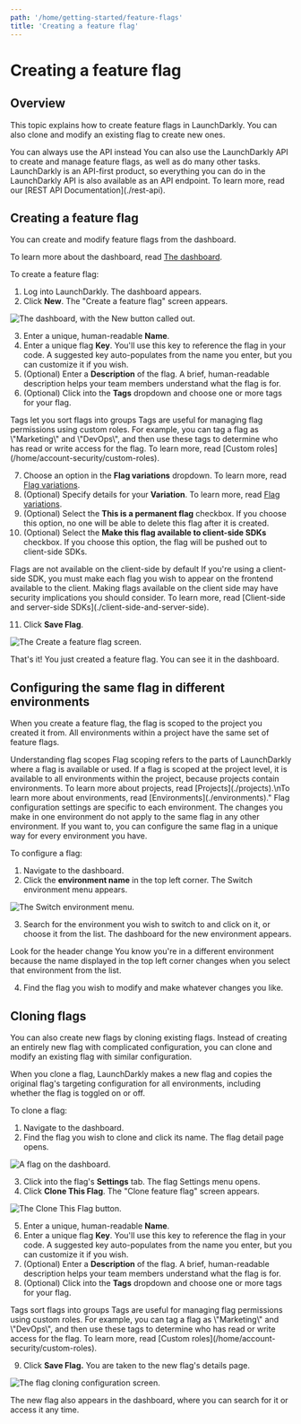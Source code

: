 ```yaml
---
path: '/home/getting-started/feature-flags'
title: 'Creating a feature flag'
---
```


# Creating a feature flag

<Metadata timeToRead={props.timeToRead} lastModifiedDateFormatted={props.lastModifiedDateFormatted} />

## Overview

This topic explains how to create feature flags in LaunchDarkly. You can also clone and modify an existing flag to create new ones.

<Callout intent="info">
  <CalloutTitle>You can always use the API instead</CalloutTitle>
  <CalloutDescription>
    You can also use the LaunchDarkly API to create and manage feature flags, as well as do many other tasks.
    LaunchDarkly is an API-first product, so everything you can do in the LaunchDarkly API is also available as an API
    endpoint. To learn more, read our [REST API Documentation](./rest-api).
  </CalloutDescription>
</Callout>

## Creating a feature flag

You can create and modify feature flags from the dashboard.

To learn more about the dashboard, read [The dashboard](./the-dashboard).

To create a feature flag:

1. Log into LaunchDarkly. The dashboard appears.
2. Click **New**. The "Create a feature flag" screen appears.

![The dashboard, with the New button called out.](../../images/flag-new-callout.png)

3. Enter a unique, human-readable **Name**.
4. Enter a unique flag **Key**. You'll use this key to reference the flag in your code. A suggested key auto-populates from the name you enter, but you can customize it if you wish.
5. (Optional) Enter a **Description** of the flag. A brief, human-readable description helps your team members understand what the flag is for.
6. (Optional) Click into the **Tags** dropdown and choose one or more tags for your flag.

<Callout intent="info">
  <CalloutTitle>Tags let you sort flags into groups</CalloutTitle>
  <CalloutDescription>
    Tags are useful for managing flag permissions using custom roles. For example, you can tag a flag as \"Marketing\"
    and \"DevOps\", and then use these tags to determine who has read or write access for the flag. To learn more, read
    [Custom roles](/home/account-security/custom-roles).
  </CalloutDescription>
</Callout>

7. Choose an option in the **Flag variations** dropdown. To learn more, read [Flag variations](./flag-variations).
8. (Optional) Specify details for your **Variation**. To learn more, read [Flag variations](./flag-variations).
9. (Optional) Select the **This is a permanent flag** checkbox. If you choose this option, no one will be able to delete this flag after it is created.
10. (Optional) Select the **Make this flag available to client-side SDKs** checkbox. If you choose this option, the flag will be pushed out to client-side SDKs.

<Callout intent="info">
  <CalloutTitle>Flags are not available on the client-side by default</CalloutTitle>
  <CalloutDescription>
    If you're using a client-side SDK, you must make each flag you wish to appear on the frontend available to the
    client. Making flags available on the client side may have security implications you should consider. To learn more,
    read [Client-side and server-side SDKs](./client-side-and-server-side).
  </CalloutDescription>
</Callout>

11. Click **Save Flag**.

![The Create a feature flag screen.](../../images/flag-create.png)

That's it! You just created a feature flag. You can see it in the dashboard.

## Configuring the same flag in different environments

When you create a feature flag, the flag is scoped to the project you created it from. All environments within a project have the same set of feature flags.

<Callout intent="info">
  <CalloutTitle>Understanding flag scopes</CalloutTitle>
  <CalloutDescription>
    Flag scoping refers to the parts of LaunchDarkly where a flag is available or used. If a flag is scoped at the
    project level, it is available to all environments within the project, because projects contain environments. To
    learn more about projects, read [Projects](./projects).\nTo learn more about environments, read
    [Environments](./environments)."
  </CalloutDescription>
</Callout>
Flag configuration settings are specific to each environment. The changes you make in one environment do not apply to the same flag in any other environment. If you want to, you can configure the same flag in a unique way for every environment you have.

To configure a flag:

1. Navigate to the dashboard.
2. Click the **environment name** in the top left corner. The Switch environment menu appears.

![The Switch environment menu.](../../images/env-switcher.png)

3. Search for the environment you wish to switch to and click on it, or choose it from the list. The dashboard for the new environment appears.

<Callout intent="info">
  <CalloutTitle>Look for the header change</CalloutTitle>
  <CalloutDescription>
    You know you're in a different environment because the name displayed in the top left corner changes when you select
    that environment from the list.
  </CalloutDescription>
</Callout>

4. Find the flag you wish to modify and make whatever changes you like.

## Cloning flags

You can also create new flags by cloning existing flags. Instead of creating an entirely new flag with complicated configuration, you can clone and modify an existing flag with similar configuration.

When you clone a flag, LaunchDarkly makes a new flag and copies the original flag's targeting configuration for all environments, including whether the flag is toggled on or off.

To clone a flag:

1. Navigate to the dashboard.
2. Find the flag you wish to clone and click its name. The flag detail page opens.

![A flag on the dashboard.](../../images/dashboard-flag.png)

3. Click into the flag's **Settings** tab. The flag Settings menu opens.
4. Click **Clone This Flag**. The "Clone feature flag" screen appears.

![The Clone This Flag button.](../../images/flag-clone.png)

5. Enter a unique, human-readable **Name**.
6. Enter a unique flag **Key**. You'll use this key to reference the flag in your code. A suggested key auto-populates from the name you enter, but you can customize it if you wish.
7. (Optional) Enter a **Description** of the flag. A brief, human-readable description helps your team members understand what the flag is for.
8. (Optional) Click into the **Tags** dropdown and choose one or more tags for your flag.

<Callout intent="info">
  <CalloutTitle>Tags sort flags into groups</CalloutTitle>
  <CalloutDescription>
    Tags are useful for managing flag permissions using custom roles. For example, you can tag a flag as \"Marketing\"
    and \"DevOps\", and then use these tags to determine who has read or write access for the flag. To learn more, read
    [Custom roles](/home/account-security/custom-roles).
  </CalloutDescription>
</Callout>

9. Click **Save Flag.** You are taken to the new flag's details page.

![The flag cloning configuration screen.](../../images/flag-clone-details.png)

The new flag also appears in the dashboard, where you can search for it or access it any time.
